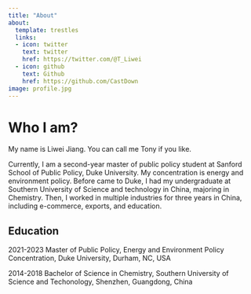 ```yaml
---
title: "About"
about: 
  template: trestles
  links:
  - icon: twitter
    text: twitter
    href: https://twitter.com/@T_Liwei
  - icon: github
    text: Github
    href: https://github.com/CastDown
image: profile.jpg
---
```


# Who I am?

My name is Liwei Jiang. You can call me Tony if you like.

Currently, I am a second-year master of public policy student at Sanford School of Public Policy, Duke University. My concentration is energy and environment policy. Before came to Duke, I had my undergraduate at Southern University of Science and technology in China, majoring in Chemistry. Then, I worked in multiple industries for three years in China, including e-commerce, exports, and education.

## Education

2021-2023 Master of Public Policy, Energy and Environment Policy Concentration, Duke University, Durham, NC, USA

2014-2018 Bachelor of Science in Chemistry, Southern University of Science and Techonology, Shenzhen, Guangdong, China
